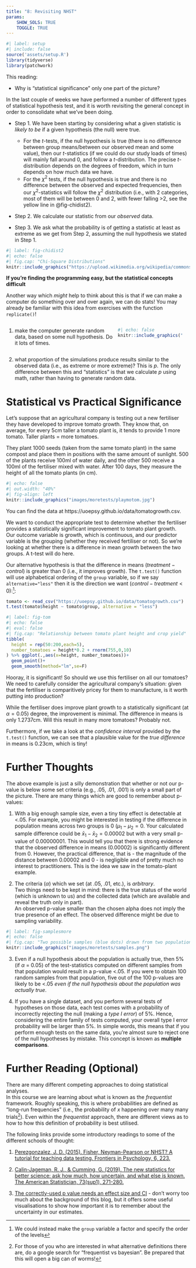 ```yaml
---
title: "8: Revisiting NHST"
params: 
    SHOW_SOLS: TRUE
    TOGGLE: TRUE
---
```



```r
#| label: setup
#| include: false
source('assets/setup.R')
library(tidyverse)
library(patchwork)
```

:::lo
This reading:  

- Why is "statistical significance" only one part of the picture? 

:::


In the last couple of weeks we have performed a number of different types of statistical hypothesis test, and it is worth revisiting the general concept in order to consolidate what we've been doing. 

- Step 1. We have been starting by considering what a given statistic is *likely to be* if a given hypothesis (the null) were true.
    - For the $t$-tests, if the null hypothesis is true (there is no difference between group means/between our observed mean and some value), then our $t$-statistics (if we could do our study loads of times) will mainly fall around 0, and follow a $t$-distribution. The precise $t$-distribution depends on the degrees of freedom, which in turn depends on how much data we have.  
    - For the $\chi^2$ tests, if the null hypothesis is true and there is no difference between the observed and expected frequencies, then our $\chi^2$-statistics will follow the $\chi^2$ distribution (i.e., with 2 categories, most of them will be between 0 and 2, with fewer falling >2, see the yellow line in @fig-chidist2).   
    
- Step 2. We calculate our statistic from our *observed* data.  

- Step 3. We ask what the probability is of getting a statistic at least as extreme as we get from Step 2, assuming the null hypothesis we stated in Step 1.

:::column-margin
```r
#| label: fig-chidist2
#| echo: false
#| fig.cap: "Chi-Square Distributions"
knitr::include_graphics("https://upload.wikimedia.org/wikipedia/commons/thumb/3/35/Chi-square_pdf.svg/1200px-Chi-square_pdf.svg.png")
```
:::

:::lo
**If you're finding the programming easy, but the statistical concepts difficult**

Another way which *might* help to think about this is that if we can make a computer do something over and over again, we can do stats! You may already be familiar with this idea from exercises with the function `replicate()`!  

<div style="width:60%; display: inline-block">

1. make the computer generate random data, based on some null hypothesis. Do it lots of times.  
  
</div>
<div style="width:35%; display: inline-block; vertical-align:top">
```r
#| echo: false
knitr::include_graphics("images/moretests/playmo_investors.jpg")
```
</div>

2. what proportion of the simulations produce results similar to the observed data (i.e., as extreme or more extreme)? This is $p$. The only difference between this and "statistics" is that we calculate $p$ using math, rather than having to generate random data. 

:::

<div class="divider div-transparent div-dot"></div>

# Statistical vs Practical Significance

Let's suppose that an agricultural company is testing out a new fertiliser they have developed to improve tomato growth. They know that, on average, for every 5cm taller a tomato plant is, it tends to provide 1 more tomato. Taller plants = more tomatoes.  

They plant 1000 seeds (taken from the same tomato plant) in the same compost and place them in positions with the same amount of sunlight. 500 of the plants receive 100ml of water daily, and the other 500 receive a 100ml of the fertiliser mixed with water. After 100 days, they measure the height of all the tomato plants (in cm).  

```r
#| echo: false
#| out.width: "40%"
#| fig-align: left
knitr::include_graphics("images/moretests/playmotom.jpg")
```

You can find the data at https://uoepsy.github.io/data/tomatogrowth.csv. 

We want to conduct the appropriate test to determine whether the fertiliser provides a statistically significant improvement to tomato plant growth.  
Our outcome variable is growth, which is continuous, and our predictor variable is the grouping (whether they received fertiliser or not). So we're looking at whether there is a difference in mean growth between the two groups. A t-test will do here.  

Our alternative hypothesis is that the difference in means $(treatment - control)$ is greater than 0 (i.e., it improves growth). The `t.test()` function will use alphabetical ordering of the `group` variable, so if we say `alternative="less"` then it is the direction we want $(control - treatment < 0)$:^[We could instead make the `group` variable a factor and specify the order of the levels]:  

```r
tomato <- read_csv("https://uoepsy.github.io/data/tomatogrowth.csv")
t.test(tomato$height ~ tomato$group, alternative = "less")
```



```r
#| label: fig-tom
#| echo: false
#| eval: false
#| fig.cap: "Relationship between tomato plant height and crop yield"
tibble(
  height = rep(50:200,each=5),
  number_tomatoes = height*0.2 + rnorm(755,0,10)
) %>% ggplot(.,aes(x=height, number_tomatoes))+
  geom_point()+
  geom_smooth(method="lm",se=F)
```

Hooray, it is significant! So should we use this fertiliser on all our tomatoes? We need to carefully consider the agricultural company's situation: given that the fertiliser is comparitively pricey for them to manufacture, is it worth putting into production?  

While the fertiliser does improve plant growth to a statistically significant (at $\alpha=0.05$) degree, the improvement is minimal. The difference in means is only 1.2737cm. Will this result in many more tomatoes? Probably not.    

Furthermore, if we take a look at the *confidence interval* provided by the `t.test()` function, we can see that a plausible value for the *true difference* in means is 0.23cm, which is tiny!

<div class="divider div-transparent div-dot"></div>

# Further Thoughts

The above example is just a silly demonstration that whether or not our p-value is below some set criteria (e.g., .05, .01, .001) is only a small part of the picture. There are many things which are good to remember about p-values:

1. With a big enough sample size, even a tiny tiny effect is detectable at <.05. For example, you might be interested in testing if the difference in population means across two groups is 0 ($\mu_1 - \mu_2 = 0$. Your calculated sample difference could be $\bar{x}_1 - \bar{x}_2 = 0.00002$ but with a very small p-value of 0.00000001. This would tell you that there is strong evidence that the observed difference in means (0.00002) is significantly different from 0. However, the practical difference, that is - the magnitude of the distance between 0.00002 and 0 - is negligible and of pretty much no interest to practitioners. This is the idea we saw in the tomato-plant example. 
  
2. The criteria ($\alpha$) which we set (at .05, .01, etc.), is *arbitrary*.  
Two things need to be kept in mind: there is the true status of the world (which is unknown to us) and the collected data (which are available and reveal the truth only in part).  
An observed p-value smaller than the chosen alpha does not imply the true presence of an effect. The observed difference might be due to sampling variability.  

```r
#| label: fig-samplesmore
#| echo: false
#| fig.cap: "Two possible samples (blue dots) drawn from two populations with same mean. On the left, the selected sample shows a big difference. On the right, the sample shows no difference. Samples such as that on the left are very unlikely to happen (e.g., 5% of the time). It is for these unlikely samples that we would reject the null hypothesis incorrectly 5% of the time."
knitr::include_graphics("images/moretests/samples.png")
```
  
3. Even if a null hypothesis about the population is actually true, then 5% (if $\alpha$ = 0.05) of the test-statistics computed on different samples from that population would result in a p-value <.05. If you were to obtain 100 random samples from that population, five out of the 100 p-values are likely to be <.05 *even if the null hypothesis about the population was actually true*.  

4. If you have a single dataset, and you perform several tests of hypotheses on those data, each test comes with a probability of incorrectly rejecting the null (making a *type I error*) of 5%. Hence, considering the entire family of tests computed, your overall type I error probability will be larger than 5%. In simple words, this means that if you perform enough tests on the same data, you’re almost sure to reject one of the null hypotheses by mistake. This concept is known as **multiple comparisons**.  

<div class="divider div-transparent div-dot"></div>

# Further Reading (Optional)

There are many different competing approaches to doing statistical analyses.  
In this course we are learning about what is known as the *frequentist* framework. Roughly speaking, this is where probabilities are defined as "long-run frequencies" (i.e., the probability of $x$ happening over many many trials^[For those of you who are interested in what alternative definitions there are, do a google search for "frequentist vs bayesian". Be prepared that this will open a big can of worms!]). Even within the *frequentist* approach, there are different views as to how to how this definition of probability is best utilised.  
  
The following links provide some introductory readings to some of the different schools of thought:  

1. [Perezgonzalez, J. D. (2015). Fisher, Neyman-Pearson or NHST? A tutorial for teaching data testing. Frontiers in Psychology, 6, 223.](https://www.frontiersin.org/articles/10.3389/fpsyg.2015.00223/full)  
  
2. [Calin-Jageman, R. J., & Cumming, G. (2019). The new statistics for better science: ask how much, how uncertain, and what else is known. The American Statistician, 73(sup1), 271-280.](https://www.tandfonline.com/doi/full/10.1080/00031305.2018.1518266)  
  
3. [The correctly-used p value needs an effect size and CI](https://thenewstatistics.com/itns/2019/05/20/reply-to-lakens-the-correctly-used-p-value-needs-an-effect-size-and-ci/) - don't worry too much about the background of this blog, but it offers some useful visualisations to show how important it is to remember about the uncertainty in our estimates.  

<div class="tocify-extend-page" data-unique="tocify-extend-page" style="height: 0;"></div>



